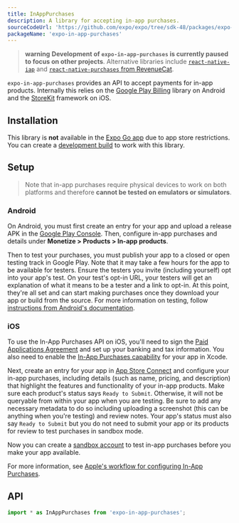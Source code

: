 ```yaml
---
title: InAppPurchases
description: A library for accepting in-app purchases.
sourceCodeUrl: 'https://github.com/expo/expo/tree/sdk-48/packages/expo-in-app-purchases'
packageName: 'expo-in-app-purchases'
---
```



> **warning** **Development of `expo-in-app-purchases` is currently paused to focus on other projects**. Alternative libraries include [`react-native-iap`](https://github.com/dooboolab/react-native-iap) and [`react-native-purchases` from RevenueCat](https://www.revenuecat.com/blog/engineering/expo-in-app-purchase-tutorial/).

`expo-in-app-purchases` provides an API to accept payments for in-app products. Internally this relies on the [Google Play Billing](https://developer.android.com/google/play/billing/integrate) library on Android and the [StoreKit](https://developer.apple.com/documentation/storekit?language=objc) framework on iOS.

<PlatformsSection android ios />

## Installation

This library is **not** available in the [Expo Go app](https://expo.dev/expo-go) due to app store restrictions. You can create a [development build](/develop/development-builds/create-a-build/) to work with this library.

<APIInstallSection />

## Setup

> Note that in-app purchases require physical devices to work on both platforms and therefore **cannot be tested on emulators or simulators**.

### Android

On Android, you must first create an entry for your app and upload a release APK in the [Google Play Console](https://developer.android.com/distribute/console/). Then, configure in-app purchases and details under **Monetize > Products > In-app products**.

Then to test your purchases, you must publish your app to a closed or open testing track in Google Play. Note that it may take a few hours for the app to be available for testers. Ensure the testers you invite (including yourself) opt into your app's test. On your test's opt-in URL, your testers will get an explanation of what it means to be a tester and a link to opt-in. At this point, they're all set and can start making purchases once they download your app or build from the source. For more information on testing, follow [instructions from Android's documentation](https://developer.android.com/google/play/billing/test).

### iOS

To use the In-App Purchases API on iOS, you'll need to sign the [Paid Applications Agreement](https://developer.apple.com/help/app-store-connect/get-started/app-store-connect-workflow) and set up your banking and tax information. You also need to enable the [In-App Purchases capability](https://help.apple.com/xcode/mac/current/#/dev88ff319e7) for your app in Xcode.

Next, create an entry for your app in [App Store Connect](https://appstoreconnect.apple.com/) and configure your in-app purchases, including details (such as name, pricing, and description) that highlight the features and functionality of your in-app products. Make sure each product's status says `Ready to Submit`. Otherwise, it will not be queryable from within your app when you are testing. Be sure to add any necessary metadata to do so including uploading a screenshot (this can be anything when you're testing) and review notes. Your app's status must also say `Ready to Submit` but you do not need to submit your app or its products for review to test purchases in sandbox mode.

Now you can create a [sandbox account](https://developer.apple.com/help/app-store-connect/test-in-app-purchases/create-sandbox-apple-ids/) to test in-app purchases before you make your app available.

For more information, see [Apple's workflow for configuring In-App Purchases](https://developer.apple.com/help/app-store-connect/configure-in-app-purchase-settings/overview-for-configuring-in-app-purchases).

## API

```js
import * as InAppPurchases from 'expo-in-app-purchases';
```

<APISection packageName="expo-in-app-purchases" apiName="InAppPurchases" />
